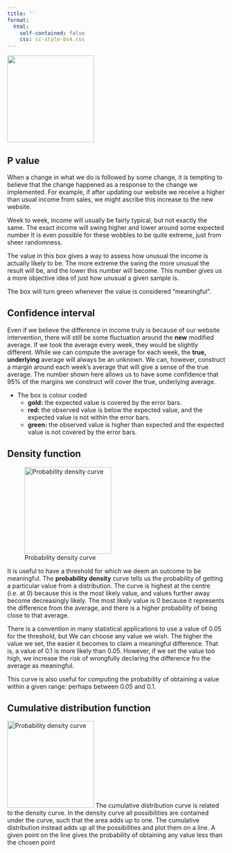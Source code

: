 ```yaml
---
title: ''
format:
  html:
    self-contained: false
    css: cc-style-bs4.css
---
```


![](codeclan-logo-blue.png){width=200 fig-align='left' fig-alt='CodeClan logo'}

:::{.callout-tip collapse=true icon=false}
## P value
When a change in what we do is followed by some change, it is tempting to believe that the change happened as a response to the change we implemented. For example, if after updating our website we receive a higher than usual income from sales, we might ascribe this increase to the new website.

Week to week, income will usually be fairly typical, but not exactly the same.
The exact income will swing higher and lower around some expected number
It is even possible for these wobbles to be quite extreme, just from sheer randomness.

The value in this box gives a way to assess how unusual the income is actually likely to be.
The more extreme the swing the more unusual the result will be, and the lower this number will become.
This number gives us a more objective idea of just how unusual a given sample is.

The box will turn green whenever the value is considered "meaningful".
:::

:::{.callout-tip collapse=true icon=false}
## Confidence interval

Even if we believe the difference in income truly is because of our website intervention, there will still be some fluctuation around the __new__ modified average.
If we took the average every week, they would be slightly different.
While we can compute the average for each week, the __true, underlying__ average will always be an unknown.
We can, however, construct a margin around each week's average that will give a sense of the true average.
The number shown here allows us to have some confidence that 95% of the margins we construct will cover the true, underlying average.

- The box is colour coded
    - __gold:__ the expected value is covered by the error bars.
    - __red:__ the observed value is below the expected value, and the expected value is not within the error bars.
    - __green:__ the observed value is higher than expected and the expected value is not covered by the error bars.
:::


:::{.callout-tip collapse=true icon=false}
## Density function

![Probability density curve](pdf.png){width=200 fig-align='left' fig-alt='Bell curve with threshhold at left tail'}

It is useful to have a threshold for which we deem an outcome to be meaningful.
The __probability density__ curve tells us the probability of getting a particular value from a distribution.
The curve is highest at the centre (i.e. at 0) because this is the most likely value, and values further away become decreasingly likely.
The most likely value is 0 because it represents the difference from the average, and there is a higher probability of being close to that average.

There is a convention in many statistical applications to use a value of 0.05 for the threshold, but We can choose any value we wish.
The higher the value we set, the easier it becomes to claim a meaningful difference.
That is, a value of 0.1 is more likely than 0.05.
However, if we set the value too high, we increase the risk of wrongfully declaring the difference fro the average as meaningful.

This curve is also useful for computing the probability of obtaining a value within a given range: perhaps between 0.05 and 0.1.
:::

:::{.callout-tip collapse=true icon=false}
## Cumulative distribution function

![Probability density curve](cdf.png){width=200 fig-align='left' fig-alt='S-shaped curve with threshhold at left tail'}
The cumulative distribution curve is related to the density curve.
In the density curve all possibilities are contained under the curve, such that the area adds up to one.
The cumulative distribution instead adds up all the possibilities and plot them on a line.
A given point on the line gives the probability of obtaining any value less than the chosen point
:::
